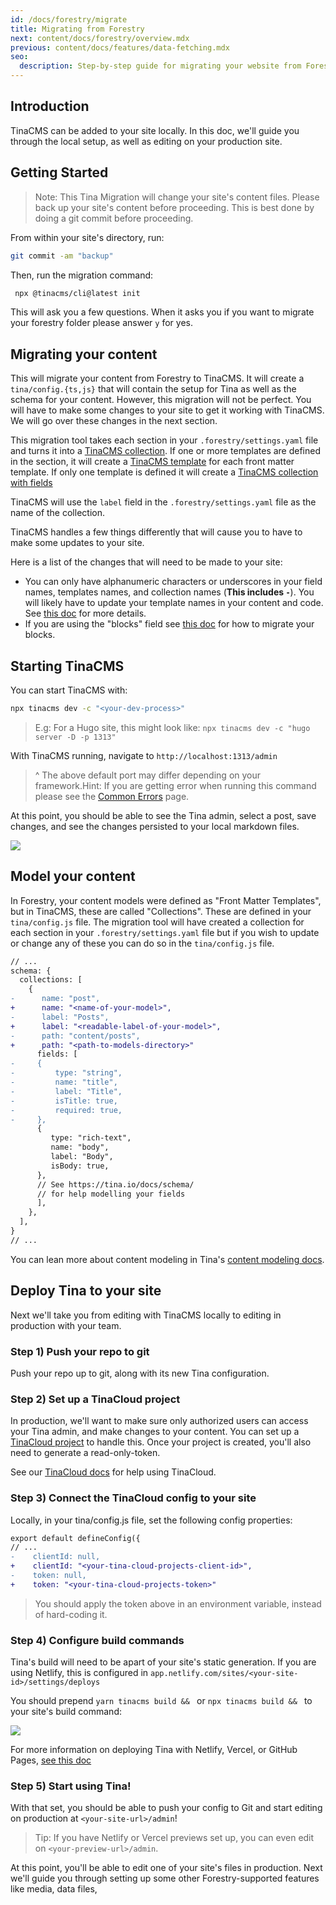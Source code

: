 ```yaml
---
id: /docs/forestry/migrate
title: Migrating from Forestry
next: content/docs/forestry/overview.mdx
previous: content/docs/features/data-fetching.mdx
seo:
  description: Step-by-step guide for migrating your website from Forestry.io to TinaCMS, including setup and deployment instructions
---
```


## Introduction

TinaCMS can be added to your site locally. In this doc, we'll guide you through the local setup, as well as editing on your production site.

<Youtube embedSrc="https://www.youtube.com/embed/OHY8PyeLK1g" />

## Getting Started

> Note: This Tina Migration will change your site's content files. Please back up your site's content before proceeding. This is best done by doing a git commit before proceeding.

From within your site's directory, run:

```bash
git commit -am "backup"
```

Then, run the migration command:

```bash
 npx @tinacms/cli@latest init
```

This will ask you a few questions. When it asks you if you want to migrate your forestry folder please answer `y` for yes.

## Migrating your content

This will migrate your content from Forestry to TinaCMS. It will create a `tina/config.{ts,js}` that will contain the setup for Tina as well as the schema for your content. However, this migration will not be perfect. You will have to make some changes to your site to get it working with TinaCMS. We will go over these changes in the next section.

This migration tool takes each section in your `.forestry/settings.yaml` file and turns it into a [TinaCMS collection](https://tina.io/docs/schema/#defining-collections). If one or more templates are defined in the section, it will create a [TinaCMS template](/docs/reference/templates/) for each front matter template. If only one template is defined it will create a [TinaCMS collection with fields](/docs/reference/collections/#basic-example)

TinaCMS will use the `label` field in the `.forestry/settings.yaml` file as the name of the collection.

TinaCMS handles a few things differently that will cause you to have to make some updates to your site.

Here is a list of the changes that will need to be made to your site:

- You can only have alphanumeric characters or underscores in your field names, templates names, and collection names (**This includes `-`**). You will likely have to update your template names in your content and code. See [this doc](/docs/forestry/common-errors/#migrating-fields-with-non-alphanumeric-characters) for more details.
- If you are using the "blocks" field see [this doc](/docs/forestry/common-errors/#migrating-blocks) for how to migrate your blocks.

## Starting TinaCMS

You can start TinaCMS with:

```bash
npx tinacms dev -c "<your-dev-process>"
```

> E.g: For a Hugo site, this might look like: `npx tinacms dev -c "hugo server -D -p 1313"`

With TinaCMS running, navigate to `http://localhost:1313/admin`

> ^ The above default port may differ depending on your framework.Hint: If you are getting error when running this command please see the [Common Errors](/docs/forestry/common-errors) page.

At this point, you should be able to see the Tina admin, select a post, save changes, and see the changes persisted to your local markdown files.

![](/img/hugo-tina-admin-screenshot.png)

## Model your content

In Forestry, your content models were defined as "Front Matter Templates", but in TinaCMS, these are called "Collections". These are defined in your `tina/config.js` file. The migration tool will have created a collection for each section in your `.forestry/settings.yaml` file but if you wish to update or change any of these you can do so in the `tina/config.js` file.

```diff
// ...
schema: {
  collections: [
    {
-      name: "post",
+      name: "<name-of-your-model>",
-      label: "Posts",
+      label: "<readable-label-of-your-model>",
-      path: "content/posts",
+      path: "<path-to-models-directory>"
      fields: [
-     {
-         type: "string",
-         name: "title",
-         label: "Title",
-         isTitle: true,
-         required: true,
-     },
      {
         type: "rich-text",
         name: "body",
         label: "Body",
         isBody: true,
      },
      // See https://tina.io/docs/schema/
      // for help modelling your fields
      ],
    },
  ],
}
// ...
```

You can lean more about content modeling in Tina's [content modeling docs](https://tina.io/docs/schema/).

## Deploy Tina to your site

Next we'll take you from editing with TinaCMS locally to editing in production with your team.

### Step 1) Push your repo to git

Push your repo up to git, along with its new Tina configuration.

### Step 2) Set up a TinaCloud project

In production, we'll want to make sure only authorized users can access your Tina admin, and make changes to your content. You can set up a [TinaCloud project](https://app.tina.io/) to handle this.
Once your project is created, you'll also need to generate a read-only-token.

See our [TinaCloud docs](https://tina.io/docs/tina-cloud/) for help using TinaCloud.

### Step 3) Connect the TinaCloud config to your site

Locally, in your tina/config.js file, set the following config properties:

```diff
export default defineConfig({
// ...
-    clientId: null,
+    clientId: "<your-tina-cloud-projects-client-id>",
-    token: null,
+    token: "<your-tina-cloud-projects-token>"
```

> You should apply the token above in an environment variable, instead of hard-coding it.

### Step 4) Configure build commands

Tina's build will need to be apart of your site's static generation.
If you are using Netlify, this is configured in `app.netlify.com/sites/<your-site-id>/settings/deploys`

You should prepend `yarn tinacms build && ` or `npx tinacms build && ` to your site's build command:

![](/img/docs/forestry-migration/build-settings.png)

For more information on deploying Tina with Netlify, Vercel, or GitHub Pages, [see this doc](/docs/tina-cloud/overview/#deploying-your-site-with-the-tinacms-admin)

### Step 5) Start using Tina!

With that set, you should be able to push your config to Git and start editing on production at `<your-site-url>/admin`!

> Tip: If you have Netlify or Vercel previews set up, you can even edit on `<your-preview-url>/admin`.

At this point, you'll be able to edit one of your site's files in production. Next we'll guide you through setting up some other Forestry-supported features like media, data files,
